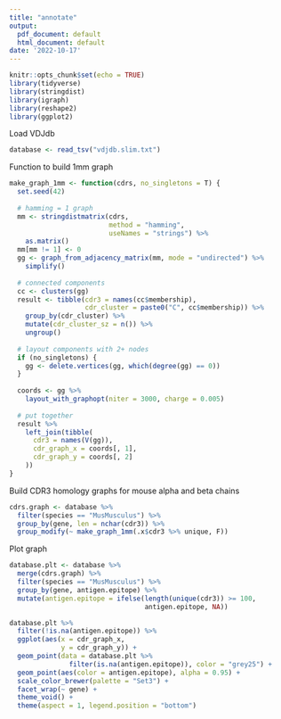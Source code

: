 ```yaml
---
title: "annotate"
output:
  pdf_document: default
  html_document: default
date: '2022-10-17'
---
```


```r
knitr::opts_chunk$set(echo = TRUE)
library(tidyverse)
library(stringdist)
library(igraph)
library(reshape2)
library(ggplot2)
```

Load VDJdb

```r
database <- read_tsv("vdjdb.slim.txt")
```

Function to build 1mm graph

```r
make_graph_1mm <- function(cdrs, no_singletons = T) {
  set.seed(42)
  
  # hamming = 1 graph
  mm <- stringdistmatrix(cdrs,
                         method = "hamming",
                         useNames = "strings") %>%
    as.matrix()
  mm[mm != 1] <- 0
  gg <- graph_from_adjacency_matrix(mm, mode = "undirected") %>%
    simplify()
  
  # connected components
  cc <- clusters(gg)
  result <- tibble(cdr3 = names(cc$membership),
                   cdr_cluster = paste0("C", cc$membership)) %>%
    group_by(cdr_cluster) %>%
    mutate(cdr_cluster_sz = n()) %>%
    ungroup()
  
  # layout components with 2+ nodes
  if (no_singletons) {
    gg <- delete.vertices(gg, which(degree(gg) == 0))
  }
  
  coords <- gg %>%
    layout_with_graphopt(niter = 3000, charge = 0.005)
  
  # put together
  result %>%
    left_join(tibble(
      cdr3 = names(V(gg)),
      cdr_graph_x = coords[, 1],
      cdr_graph_y = coords[, 2]
    ))
}
```

Build CDR3 homology graphs for mouse alpha and beta chains

```r
cdrs.graph <- database %>%
  filter(species == "MusMusculus") %>%
  group_by(gene, len = nchar(cdr3)) %>%
  group_modify(~ make_graph_1mm(.x$cdr3 %>% unique, F))
```

Plot graph

```r
database.plt <- database %>%
  merge(cdrs.graph) %>%
  filter(species == "MusMusculus") %>%
  group_by(gene, antigen.epitope) %>%
  mutate(antigen.epitope = ifelse(length(unique(cdr3)) >= 100, 
                                  antigen.epitope, NA))

database.plt %>%
  filter(!is.na(antigen.epitope)) %>%
  ggplot(aes(x = cdr_graph_x, 
             y = cdr_graph_y)) +
  geom_point(data = database.plt %>%
               filter(is.na(antigen.epitope)), color = "grey25") +
  geom_point(aes(color = antigen.epitope), alpha = 0.95) +
  scale_color_brewer(palette = "Set3") +
  facet_wrap(~ gene) +
  theme_void() +
  theme(aspect = 1, legend.position = "bottom")
```

